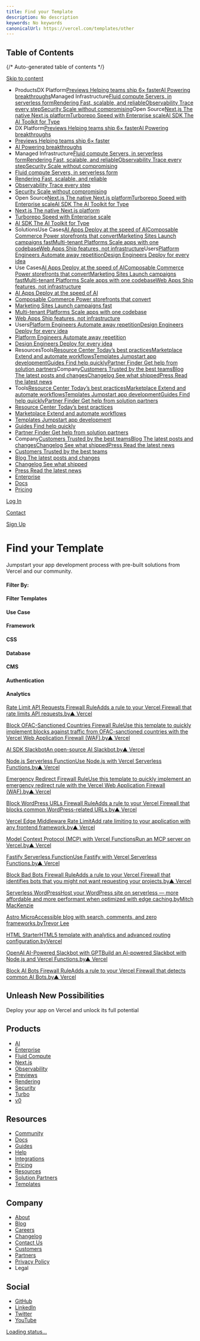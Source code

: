 ```yaml
---
title: Find your Template
description: No description
keywords: No keywords
canonicalUrl: https://vercel.com/templates/other
---
```


## Table of Contents

{/* Auto-generated table of contents */}

[Skip to content](#geist-skip-)

* ProductsDX Platform[Previews Helping teams ship 6× faster](/products/previews)[AI Powering breakthroughs](/ai)Managed Infrastructure[Fluid compute Servers, in serverless form](/fluid)[Rendering Fast, scalable, and reliable](/products/rendering)[Observability Trace every step](/products/observability)[Security Scale without compromising](/security)Open Source[Next.js The native Next.js platform](/frameworks/nextjs)[Turborepo Speed with Enterprise scale](/solutions/turborepo)[AI SDK The AI Toolkit for Type](https://sdk.vercel.ai/)
* DX Platform[Previews Helping teams ship 6× faster](/products/previews)[AI Powering breakthroughs](/ai)
* [Previews Helping teams ship 6× faster](/products/previews)
* [AI Powering breakthroughs](/ai)
* Managed Infrastructure[Fluid compute Servers, in serverless form](/fluid)[Rendering Fast, scalable, and reliable](/products/rendering)[Observability Trace every step](/products/observability)[Security Scale without compromising](/security)
* [Fluid compute Servers, in serverless form](/fluid)
* [Rendering Fast, scalable, and reliable](/products/rendering)
* [Observability Trace every step](/products/observability)
* [Security Scale without compromising](/security)
* Open Source[Next.js The native Next.js platform](/frameworks/nextjs)[Turborepo Speed with Enterprise scale](/solutions/turborepo)[AI SDK The AI Toolkit for Type](https://sdk.vercel.ai/)
* [Next.js The native Next.js platform](/frameworks/nextjs)
* [Turborepo Speed with Enterprise scale](/solutions/turborepo)
* [AI SDK The AI Toolkit for Type](https://sdk.vercel.ai/)
* SolutionsUse Cases[AI Apps Deploy at the speed of AI](/solutions/ai-apps)[Composable Commerce Power storefronts that convert](/solutions/composable-commerce)[Marketing Sites Launch campaigns fast](/solutions/marketing-sites)[Multi-tenant Platforms Scale apps with one codebase](/solutions/multi-tenant-saas)[Web Apps Ship features, not infrastructure](/solutions/web-apps)Users[Platform Engineers Automate away repetition](/solutions/platform-engineering)[Design Engineers Deploy for every idea](/solutions/design-engineering)
* Use Cases[AI Apps Deploy at the speed of AI](/solutions/ai-apps)[Composable Commerce Power storefronts that convert](/solutions/composable-commerce)[Marketing Sites Launch campaigns fast](/solutions/marketing-sites)[Multi-tenant Platforms Scale apps with one codebase](/solutions/multi-tenant-saas)[Web Apps Ship features, not infrastructure](/solutions/web-apps)
* [AI Apps Deploy at the speed of AI](/solutions/ai-apps)
* [Composable Commerce Power storefronts that convert](/solutions/composable-commerce)
* [Marketing Sites Launch campaigns fast](/solutions/marketing-sites)
* [Multi-tenant Platforms Scale apps with one codebase](/solutions/multi-tenant-saas)
* [Web Apps Ship features, not infrastructure](/solutions/web-apps)
* Users[Platform Engineers Automate away repetition](/solutions/platform-engineering)[Design Engineers Deploy for every idea](/solutions/design-engineering)
* [Platform Engineers Automate away repetition](/solutions/platform-engineering)
* [Design Engineers Deploy for every idea](/solutions/design-engineering)
* ResourcesTools[Resource Center Today’s best practices](/resources)[Marketplace Extend and automate workflows](/marketplace)[Templates Jumpstart app development](/templates)[Guides Find help quickly](/guides)[Partner Finder Get help from solution partners](/partners/solution-partners)Company[Customers Trusted by the best teams](/customers)[Blog The latest posts and changes](/blog)[Changelog See what shipped](/changelog)[Press Read the latest news](/press)
* Tools[Resource Center Today’s best practices](/resources)[Marketplace Extend and automate workflows](/marketplace)[Templates Jumpstart app development](/templates)[Guides Find help quickly](/guides)[Partner Finder Get help from solution partners](/partners/solution-partners)
* [Resource Center Today’s best practices](/resources)
* [Marketplace Extend and automate workflows](/marketplace)
* [Templates Jumpstart app development](/templates)
* [Guides Find help quickly](/guides)
* [Partner Finder Get help from solution partners](/partners/solution-partners)
* Company[Customers Trusted by the best teams](/customers)[Blog The latest posts and changes](/blog)[Changelog See what shipped](/changelog)[Press Read the latest news](/press)
* [Customers Trusted by the best teams](/customers)
* [Blog The latest posts and changes](/blog)
* [Changelog See what shipped](/changelog)
* [Press Read the latest news](/press)
* [Enterprise](/enterprise)
* [Docs](/docs)
* [Pricing](/pricing)

[Log In](/login)

[Contact](/contact)

[Sign Up](/signup)

# Find your Template

Jumpstart your app development process with pre-built solutions from Vercel and our community.

#### Filter By:

#### Filter Templates

#### Use Case

#### Framework

#### CSS

#### Database

#### CMS

#### Authentication

#### Analytics

[Rate Limit API Requests Firewall RuleAdds a rule to your Vercel Firewall that rate limits API requests.by▲ Vercel](/templates/other/rate-limit-api-requests-firewall-rule)

[Block OFAC-Sanctioned Countries Firewall RuleUse this template to quickly implement blocks against traffic from OFAC-sanctioned countries with the Vercel Web Application Firewall (WAF).by▲ Vercel](/templates/other/block-ofac-sanctioned-countries-firewall-rule)

[AI SDK SlackbotAn open-source AI Slackbot.by▲ Vercel](/templates/other/ai-sdk-slackbot)

[Node.js Serverless FunctionUse Node.js with Vercel Serverless Functions.by▲ Vercel](/templates/other/nodejs-serverless-function-express)

[Emergency Redirect Firewall RuleUse this template to quickly implement an emergency redirect rule with the Vercel Web Application Firewall (WAF).by▲ Vercel](/templates/other/emergency-redirect-firewall-rule)

[Block WordPress URLs Firewall RuleAdds a rule to your Vercel Firewall that blocks common WordPress-related URLs.by▲ Vercel](/templates/other/block-wordpress-urls-firewall-rule)

[Vercel Edge Middleware Rate LimitAdd rate limiting to your application with any frontend framework.by▲ Vercel](/templates/other/middleware-rate-limit)

[Model Context Protocol (MCP) with Vercel FunctionsRun an MCP server on Vercel.by▲ Vercel](/templates/other/model-context-protocol-mcp-with-vercel-functions)

[Fastify Serverless FunctionUse Fastify with Vercel Serverless Functions.by▲ Vercel](/templates/other/fastify-serverless-function)

[Block Bad Bots Firewall RuleAdds a rule to your Vercel Firewall that identifies bots that you might not want requesting your projects.by▲ Vercel](/templates/other/block-bad-bots-firewall-rule)

[Serverless WordPressHost your WordPress site on serverless — more affordable and more performant when optimized with edge caching.byMitch MacKenzie](/templates/other/serverless-wordpress)

[Astro MicroAccessible blog with search, comments, and zero frameworks.byTrevor Lee](/templates/other/astro-micro)

[HTML StarterHTML5 template with analytics and advanced routing configuration.byVercel](/templates/other/html-starter)

[OpenAI AI-Powered Slackbot with GPTBuild an AI-powered Slackbot with Node.js and Vercel Functions.by▲ Vercel](/templates/other/openai-gpt-slackbot-vercel-functions)

[Block AI Bots Firewall RuleAdds a rule to your Vercel Firewall that detects common AI Bots.by▲ Vercel](/templates/other/block-ai-bots-firewall-rule)

## Unleash New Possibilities

Deploy your app on Vercel and unlock its full potential

## Products

* [AI](/ai)
* [Enterprise](/enterprise)
* [Fluid Compute](/fluid)
* [Next.js](/solutions/nextjs)
* [Observability](/products/observability)
* [Previews](/products/previews)
* [Rendering](/products/rendering)
* [Security](/security)
* [Turbo](/solutions/turborepo)
* [v0](https://v0.dev/)

## Resources

* [Community](https://community.vercel.com/)
* [Docs](/docs)
* [Guides](/guides)
* [Help](/help)
* [Integrations](/integrations)
* [Pricing](/pricing)
* [Resources](/resources)
* [Solution Partners](/partners/solution-partners)
* [Templates](/templates)

## Company

* [About](/about)
* [Blog](/blog)
* [Careers](/careers)
* [Changelog](/changelog)
* [Contact Us](/contact)
* [Customers](/customers)
* [Partners](/partners)
* [Privacy Policy](/legal/privacy-policy)
* Legal

## Social

* [GitHub](https://github.com/vercel)
* [LinkedIn](https://linkedin.com/company/vercel)
* [Twitter](https://x.com/vercel)
* [YouTube](https://youtube.com/@VercelHQ)

[Loading status…](https://vercel-status.com)